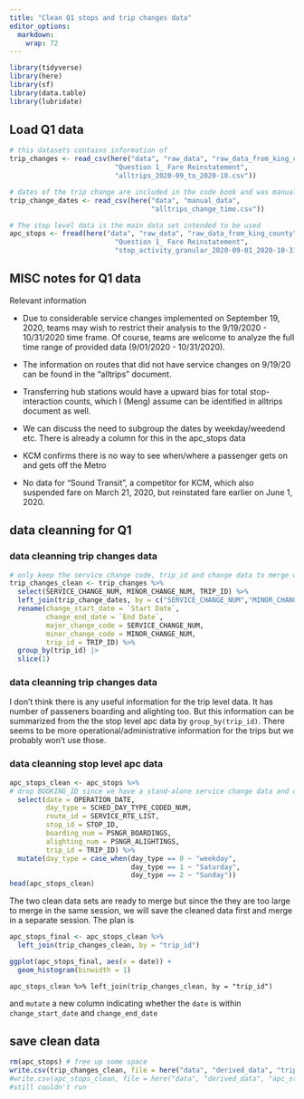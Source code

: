 ```yaml
---
title: "Clean Q1 stops and trip changes data"
editor_options:
  markdown:
    wrap: 72
---
```


```r
library(tidyverse)
library(here)
library(sf)
library(data.table)
library(lubridate)
```

## Load Q1 data

```r
# this datasets contains information of 
trip_changes <- read_csv(here("data", "raw_data", "raw_data_from_king_county", 
                          "Question 1_ Fare Reinstatement", 
                          "alltrips_2020-09_to_2020-10.csv"))

# dates of the trip change are included in the code book and was manually copied here
trip_change_dates <- read_csv(here("data", "manual_data",
                                   "alltrips_change_time.csv"))

# The stop level data is the main data set intended to be used 
apc_stops <- fread(here("data", "raw_data", "raw_data_from_king_county", 
                          "Question 1_ Fare Reinstatement", 
                          "stop_activity_granular_2020-09-01_2020-10-31.csv"))

```


## MISC notes for Q1 data

Relevant information 

-   Due to considerable service changes implemented on September 19, 2020, teams may wish to restrict their
analysis to the 9/19/2020 - 10/31/2020 time frame. Of course, teams are welcome to analyze the full time range of provided data (9/01/2020 - 10/31/2020).

-   The information on routes that did not have service changes on
    9/19/20 can be found in the "alltrips" document.

-   Transferring hub stations would have a upward bias for total
    stop-interaction counts, which I (Meng) assume can be identified in
    alltrips document as well.

-   We can discuss the need to subgroup the dates by weekday/weedend
    etc. There is already a column for this in the apc_stops data

-   KCM confirms there is no way to see when/where a passenger gets on
    and gets off the Metro

-   No data for "Sound Transit", a competitor for KCM, which also
    suspended fare on March 21, 2020, but reinstated fare earlier on
    June 1, 2020.

## data cleanning for Q1

### data cleanning trip changes data

```r
# only keep the service change code, trip_id and change data to merge with the stop apc data
trip_changes_clean <- trip_changes %>% 
  select(SERVICE_CHANGE_NUM, MINOR_CHANGE_NUM, TRIP_ID) %>% 
  left_join(trip_change_dates, by = c("SERVICE_CHANGE_NUM","MINOR_CHANGE_NUM")) %>%
  rename(change_start_date = `Start Date`,
         change_end_date = `End Date`,
         major_change_code = SERVICE_CHANGE_NUM,
         minor_change_code = MINOR_CHANGE_NUM,
         trip_id = TRIP_ID) %>%
  group_by(trip_id) |> 
  slice(1)
```

### data cleanning trip changes data
I don't think there is any useful information for the trip level data. It has number of passeners boarding and alighting too. But this information can be summarized from the the stop level apc data by `group_by(trip_id)`. There seems to be more operational/administrative information for the trips but we probably won't use those. 

### data cleanning stop level apc data

```r
apc_stops_clean <- apc_stops %>% 
# drop BOOKING_ID since we have a stand-alone service change data and drop other variables not to be used
  select(date = OPERATION_DATE,
         day_type = SCHED_DAY_TYPE_CODED_NUM,
         route_id = SERVICE_RTE_LIST,
         stop_id = STOP_ID,
         boarding_num = PSNGR_BOARDINGS,
         alighting_num = PSNGR_ALIGHTINGS,
         trip_id = TRIP_ID) %>% 
  mutate(day_type = case_when(day_type == 0 ~ "weekday",
                              day_type == 1 ~ "Saturday",
                              day_type == 2 ~ "Sunday"))
head(apc_stops_clean)
```

The two clean data sets are ready to merge but since the they are too large to merge in the same session, we will save the cleaned data first and merge in a separate session. 
The plan is 

```r
apc_stops_final <- apc_stops_clean %>% 
  left_join(trip_changes_clean, by = "trip_id")

ggplot(apc_stops_final, aes(x = date)) +
  geom_histogram(binwidth = 1)

```

`apc_stops_clean %>% left_join(trip_changes_clean, by = "trip_id")`

and `mutate` a new column indicating whether the `date` is within `change_start_date` and `change_end_date`

## save clean data
```r
rm(apc_stops) # free up some space
write.csv(trip_changes_clean, file = here("data", "derived_data", "trip_changes_clean.csv"))
#write.csv(apc_stops_clean, file = here("data", "derived_data", "apc_stops_clean.csv")) 
#still couldn't run
  
```


